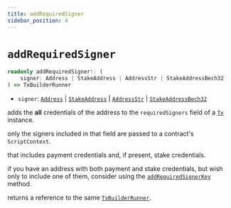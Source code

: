 ```yaml
---
title: addRequiredSigner
sidebar_position: 4
---
```


# `addRequiredSigner`

```ts
readonly addRequiredSigner!: (
    signer: Address | StakeAddress | AddressStr | StakeAddressBech32
) => TxBuilderRunner
```

- `signer`: [`Address`](../cardano-ledger-ts/classes/Address) |
[`StakeAddress`](../cardano-ledger-ts/classes/StakeAddress) |
[`AddressStr`](../cardano-ledger-ts/type-aliases/AddressStr) |
[`StakeAddressBech32`](../cardano-ledger-ts/type-aliases/StakeAddressBech32)

adds the **all** credentials of the address to the `requiredSigners` field of a [`Tx`](../cardano-ledger-ts/classes/Tx) instance.

only the signers included in that field are passed to a contract's `ScriptContext`.

that includes payment credentials and, if present, stake credentials.

if you have an address with both payment and stake credentials,
but wish only to include one of them, consider using  the [`addRequiredSignerKey`](./addRequiredSignerHey) method.

returns a reference to the same [`TxBuilderRunner`](./TxBuilderRunner).